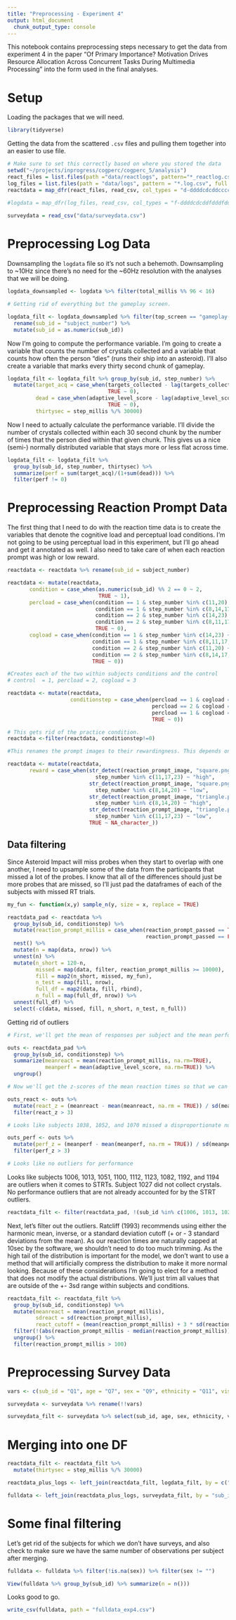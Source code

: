 ```yaml
---
title: "Preprocessing - Experiment 4"
output: html_document
  chunk_output_type: console
---
```


This notebook contains preprocessing steps necessary to get the data from experiment 4 in the paper "Of Primary Importance? Motivation Drives Resource Allocation Across Concurrent Tasks During Multimedia Processing" into the form used in the final analyses.

# Setup
Loading the packages that we will need.

```r
library(tidyverse)
```

Getting the data from the scattered `.csv` files and pulling them together into an easier to use file.  

```r

# Make sure to set this correctly based on where you stored the data
setwd("~/projects/inprogress/cogperc/cogperc_5/analysis")
react_files = list.files(path ="data/reactlogs", pattern="*_reactlog.csv", full.names = TRUE)
log_files = list.files(path = "data/logs", pattern = "*.log.csv", full.names = TRUE)
reactdata = map_dfr(react_files, read_csv, col_types = "d-ddddcdcddccccdlc")

#logdata = map_dfr(log_files, read_csv, col_types = "f-ddddcdcddfdddfdddfddd---------------------------------------------")
 
surveydata = read_csv("data/surveydata.csv")

```

# Preprocessing Log Data

Downsampling the `logdata` file so it's not such a behemoth. Downsampling to ~10Hz since there's no need for the ~60Hz resolution with the analyses that we will be doing.

```r
logdata_downsampled <- logdata %>% filter(total_millis %% 96 < 16)

# Getting rid of everything but the gameplay screen.

logdata_filt <- logdata_downsampled %>% filter(top_screen == "gameplay-adaptive") %>% 
  rename(sub_id = "subject_number") %>%
  mutate(sub_id = as.numeric(sub_id))

```

Now I'm going to compute the performance variable. I'm going to create a variable that counts the number of crystals collected and a variable that counts how often the person "dies" (runs their ship into an asteroid). I'll also create a variable that marks every thirty second chunk of gameplay.

```r

logdata_filt <- logdata_filt %>% group_by(sub_id, step_number) %>%
  mutate(target_acq = case_when(targets_collected - lag(targets_collected) != 0 ~ 1, 
                                TRUE ~ 0),
         dead = case_when(adaptive_level_score - lag(adaptive_level_score) == -1 ~ 1, 
                                TRUE ~ 0),
         thirtysec = step_millis %/% 30000)

```

Now I need to actually calculate the performance variable. I'll divide the number of crystals collected within each 30 second chunk by the number of times that the person died within that given chunk. This gives us a nice (semi-) normally distributed variable that stays more or less flat across time. 

```r
logdata_filt <- logdata_filt %>% 
  group_by(sub_id, step_number, thirtysec) %>% 
  summarize(perf = sum(target_acq)/(1+sum(dead))) %>% 
  filter(perf != 0)
```


# Preprocessing Reaction Prompt Data

The first thing that I need to do with the reaction time data is to create the variables that denote the cognitive load and perceptual load conditions. I'm not going to be using perceptual load in this experiment, but I'll go ahead and get it annotated as well. I also need to take care of when each reaction prompt was high or low reward.

```r

reactdata <- reactdata %>% rename(sub_id = subject_number)

reactdata <- mutate(reactdata,
       condition = case_when(as.numeric(sub_id) %% 2 == 0 ~ 2,
                             TRUE ~ 1),
       percload = case_when(condition == 1 & step_number %in% c(11,20) ~ 2,
                            condition == 1 & step_number %in% c(8,14,17,23) ~ 1,
                            condition == 2 & step_number %in% c(14,23) ~ 2,
                            condition == 2 & step_number %in% c(8,11,17,20) ~ 1, 
                            TRUE ~ 0),
       cogload = case_when(condition == 1 & step_number %in% c(14,23) ~ 2,
                           condition == 1 & step_number %in% c(8,11,17,20) ~ 1,
                           condition == 2 & step_number %in% c(11,20) ~ 2,
                           condition == 2 & step_number %in% c(8,14,17,23) ~ 1,
                           TRUE ~ 0))

#Creates each of the two within subjects conditions and the control 
# control  = 1, percload = 2, cogload = 3

reactdata <- mutate(reactdata,
                    conditionstep = case_when(percload == 1 & cogload == 1 ~ 1,
                                              percload == 2 & cogload == 1 ~ 2,
                                              percload == 1 & cogload == 2 ~ 3, 
                                              TRUE ~ 0))

# This gets rid of the practice condition.
reactdata <-filter(reactdata, conditionstep!=0)

#This renames the prompt images to their rewardingness. This depends on the condition step and also the prompt identity, so we'll need to do another case_when chain

reactdata <- mutate(reactdata,
       reward = case_when(str_detect(reaction_prompt_image, "square.png") == TRUE &
                            step_number %in% c(11,17,23) ~ "high",
                          str_detect(reaction_prompt_image, "square.png") == TRUE &
                            step_number %in% c(8,14,20) ~ "low",
                          str_detect(reaction_prompt_image, "triangle.png") == TRUE &
                            step_number %in% c(8,14,20) ~ "high",
                          str_detect(reaction_prompt_image, "triangle.png") == TRUE &
                            step_number %in% c(11,17,23) ~ "low",
                          TRUE ~ NA_character_))

```

## Data filtering

Since Asteroid Impact will miss probes when they start to overlap with one another, I need to upsample some of the data from the participants that missed a lot of the probes. I know that all of the differences should just be more probes that are missed, so I'll just pad the dataframes of each of the subjects with missed RT trials.  

```r

my_fun <- function(x,y) sample_n(y, size = x, replace = TRUE)

reactdata_pad <- reactdata %>% 
  group_by(sub_id, conditionstep) %>% 
  mutate(reaction_prompt_millis = case_when(reaction_prompt_passed == TRUE ~ reaction_prompt_millis,
                                            reaction_prompt_passed == FALSE ~ 10000)) %>%
  nest() %>%
  mutate(n = map(data, nrow)) %>%
  unnest(n) %>%
  mutate(n_short = 120-n,
         missed = map(data, filter, reaction_prompt_millis >= 10000),
         fill = map2(n_short, missed, my_fun),
         n_test = map(fill, nrow),
         full_df = map2(data, fill, rbind),
         n_full = map(full_df, nrow)) %>% 
  unnest(full_df) %>%
  select(-c(data, missed, fill, n_short, n_test, n_full))

```

Getting rid of outliers

```r
# First, we'll get the mean of responses per subject and the mean performance per subject

outs <- reactdata_pad %>% 
  group_by(sub_id, conditionstep) %>% 
  summarize(meanreact = mean(reaction_prompt_millis, na.rm=TRUE), 
            meanperf = mean(adaptive_level_score, na.rm=TRUE)) %>%
  ungroup()

# Now we'll get the z-scores of the mean reaction times so that we can filter those > 3

outs_react <- outs %>%
  mutate(react_z = (meanreact - mean(meanreact, na.rm = TRUE)) / sd(meanreact)) %>%
  filter(react_z > 3)

# Looks like subjects 1038, 1052, and 1070 missed a disproportionate number of STRTs

outs_perf <- outs %>%
  mutate(perf_z = (meanperf - mean(meanperf, na.rm = TRUE)) / sd(meanperf)) %>%
  filter(perf_z > 3)

# Looks like no outliers for performance

```

Looks like subjects 1006, 1013, 1051, 1100, 1112, 1123, 1082, 1192, and 1194 are outliers when it comes to STRTs. Subject 1027 did not collect crystals. No performance outliers that are not already accounted for by the STRT outliers.

```r
reactdata_filt <- filter(reactdata_pad, !(sub_id %in% c(1006, 1013, 1027, 1051, 1100, 1112, 1123, 1082, 1192, 1194)))
```

Next, let's filter out the outliers. Ratcliff (1993) recommends using either the harmonic mean, inverse, or a standard deviation cutoff (+ or - 3 standard deviations from the mean). As our reaction times are naturally capped at 10sec by the software, we shouldn't need to do too much trimming. As the high tail of the distribution is important for the model, we don't want to use a method that will artificially compress the distribution to make it more normal looking. Because of these considerations I'm going to elect for a method that does not modify the actual distributions. We'll just trim all values that are outside of the +- 3sd range within subjects and conditions.

```r

reactdata_filt <- reactdata_filt %>% 
  group_by(sub_id, conditionstep) %>% 
  mutate(meanreact = mean(reaction_prompt_millis), 
         sdreact = sd(reaction_prompt_millis), 
         react_cutoff = (mean(reaction_prompt_millis) + 3 * sd(reaction_prompt_millis))) %>%
  filter(!(abs(reaction_prompt_millis - median(reaction_prompt_millis)) > 3*sd(reaction_prompt_millis))) %>%
  ungroup() %>%
  filter(reaction_prompt_millis > 100)

```

# Preprocessing Survey Data

```r
vars <- c(sub_id = "Q1", age = "Q7", sex = "Q9", ethnicity = "Q11", vision = "Q56", handedness = "Q57", vg_skill = "Q70_1")

surveydata <- surveydata %>% rename(!!vars)

surveydata_filt <- surveydata %>% select(sub_id, age, sex, ethnicity, vision, handedness, vg_skill)
```

# Merging into one DF

```r
reactdata_filt <- reactdata_filt %>% 
  mutate(thirtysec = step_millis %/% 30000)

reactdata_plus_logs <- left_join(reactdata_filt, logdata_filt, by = c("sub_id", "step_number", "thirtysec"))

fulldata <- left_join(reactdata_plus_logs, surveydata_filt, by = "sub_id")
```

# Some final filtering

Let's get rid of the subjects for which we don't have surveys, and also check to make sure we have the same number of observations per subject after merging.

```r
fulldata <- fulldata %>% filter(!is.na(sex)) %>% filter(sex != "")

View(fulldata %>% group_by(sub_id) %>% summarize(n = n()))

```

Looks good to go.

```r
write_csv(fulldata, path = "fulldata_exp4.csv")
```

